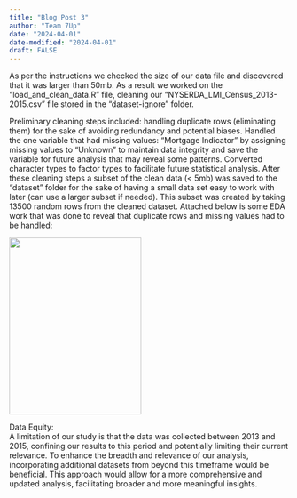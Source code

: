 ```yaml
---
title: "Blog Post 3"
author: "Team 7Up"
date: "2024-04-01"
date-modified: "2024-04-01"
draft: FALSE
---
```


As per the instructions we checked the size of our data file and discovered that it was larger than 50mb. As a result we worked on the “load_and_clean_data.R” file, cleaning our “NYSERDA_LMI_Census_2013-2015.csv” file stored in the “dataset-ignore” folder.

Preliminary cleaning steps included: handling duplicate rows (eliminating them) for the sake of avoiding redundancy and potential biases. Handled the one variable that had missing values: “Mortgage Indicator” by assigning missing values to “Unknown” to maintain data integrity and save the variable for future analysis that may reveal some patterns. Converted character types to factor types to facilitate future statistical analysis. After these cleaning steps a subset of the clean data (\< 5mb) was saved to the “dataset” folder for the sake of having a small data set easy to work with later (can use a larger subset if needed). This subset was created by taking 13500 random rows from the cleaned dataset. Attached below is some EDA work that was done to reveal that duplicate rows and missing values had to be handled:

![](https://lh7-us.googleusercontent.com/k-4iIerN5wGGUw698NkAe7YMxJonOjmo0wpudFxkFirbg_1zBwZSXut0xPZJA5F-8BZ1HsZJvT3SAXTDQruLHfPiOG_x7bTjTEPpg-Yk9Z46memEfs12jLLexSw-0758fVYH8CxGXF7wSwdSbEmnz7k){width="6.3cm" height="8.4cm"}

Data Equity:\
A limitation of our study is that the data was collected between 2013 and 2015, confining our results to this period and potentially limiting their current relevance. To enhance the breadth and relevance of our analysis, incorporating additional datasets from beyond this timeframe would be beneficial. This approach would allow for a more comprehensive and updated analysis, facilitating broader and more meaningful insights.
